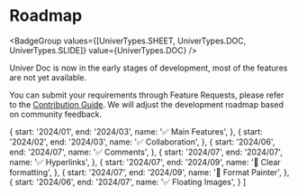 
# Roadmap

<BadgeGroup values={[UniverTypes.SHEET, UniverTypes.DOC, UniverTypes.SLIDE]} value={UniverTypes.DOC} />

<Callout emoji="⚠️">
  Univer Doc is now in the early stages of development, most of the features are not yet available.
</Callout>

You can submit your requirements through Feature Requests, please refer to the [Contribution Guide](/guides/doc/contributing). We will adjust the development roadmap based on community feedback.

  {
    start: '2024/01',
    end: '2024/03',
    name: '✅ Main Features',
  },
  {
    start: '2024/02',
    end: '2024/03',
    name: '✅ Collaboration',
  },
  {
    start: '2024/06',
    end: '2024/07',
    name: '✅ Comments',
  },
  {
    start: '2024/07',
    end: '2024/07',
    name: '✅ Hyperlinks',
  },
  {
    start: '2024/07',
    end: '2024/09',
    name: '🏃 Clear formatting',
  },
  {
    start: '2024/07',
    end: '2024/09',
    name: '🏃 Format Painter',
  },
  {
    start: '2024/06',
    end: '2024/07',
    name: '✅ Floating Images',
  }
]

<Roadmap data={data} />
